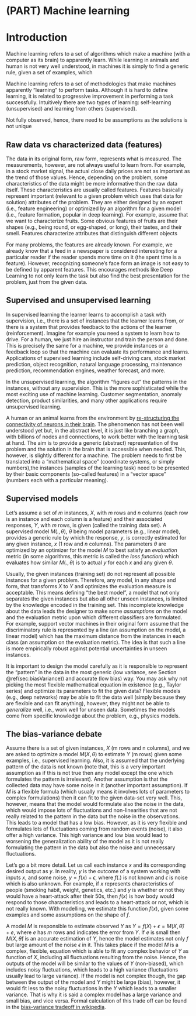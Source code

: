 # (PART) Machine learning {-} 
# Introduction

Machine learning refers to a set of algorithms which make a machine (with a computer as its brain) to apparently learn. While learning in animals and human is not very well understood, in machines it is simply to find a generic rule, given a set of examples, which  

Machine learning refers to a set of methodologies that make machines apparently "learning" to perform tasks. Although it is hard to define learning, it is related to progressive improvement in performing a task successfully. Intuitively there are two types of learning: self-learning (unsupervised) and learning from others (supervised).

Not fully observed, hence, there need to be assumptions as the solutions is not unique

## Raw data vs characterized data (features) 
The data in its original form, raw form, represents what is measured. The measurements, however, are not always useful to learn from. For example, in a stock market signal, the actual close daily prices are not as important as the trend of those values. Hence, depending on the problem, some characteristics of the data might be more informative than  the raw data itself. These characteristics are usually called features. Features basically represent important (relevant to a given problem which uses that data for solution) attributes of the problem. They are either designed by an expert (i.e., feature engineering) or optimized by an algorithm for a given model (i.e., feature formation, popular in deep learning). For example, assume that we want to characterize fruits. Some obvious features of fruits are their shapes (e.g., being round, or egg-shaped, or long), their tastes, and their smell. Features characterize attributes that distinguish different objects

For many problems, the features are already known. For example, we already know that a feed in a newspaper is considered interesting for a particular reader if the reader spends more time on it (the spent time is a feature). However, recognizing someone's face form an image is not easy to be defined by apparent features. This encourages methods like Deep Learning to not only learn the task but also find the best presentation for the problem, just from the given data.

## Supervised and unsupervised learning {#sec:supervisedvsunsupervised}
In supervised learning the learner learns to accomplish a task with supervision, i.e., there is a set of instances that the learner learns from, or there is a system that provides feedback to the actions of the learner (reinforcement). Imagine for example you need a system to learn how to drive. For a human, we just hire an instructor and train the person and done. This is precisely the same for a machine, we provide instances or a feedback loop so that the machine can evaluate its performance and learns. Applications of supervised learning include self-driving cars, stock market prediction, object recognition, natural language processing, maintenance prediction, recommendation engines, weather forecast, and more.

In the unsupervised learning, the algorithm "figures out" the patterns in the instances, without any supervision. This is the more sophisticated while the most exciting use of machine learning. Customer segmentation, anomaly detection, product similarities, and many other applications require unsupervised learning.

A human or an animal learns from the environment by [re-structuring the connectivity of neurons in their brain](https://www.cam.ac.uk/research/features/lifelong-learning-and-the-plastic-brain). The phenomenon has not been well understood yet but, in the abstract level, it is just like branching a graph, with billions of nodes and connections, to work better with the learning task at hand. The aim is to provide a generic (abstract) representation of the problem and the solution in the brain that is accessible when needed. This, however, is slightly different for a machine. The problem needs to first be translated into a "mathematical space" (coordinate systems, or simply numbers),the instances (samples of the learning task) need to be presented by their basic components (so-called features) in a "vector space" (numbers each with a particular meaning). 

## Supervised models {#sec:supervisedmodels}
Let's assume a set of $m$ instances, $X$, with $m$ rows and $n$ columns (each row is an instance and each column is a feature) and their associated responses, $Y$, with $m$ rows, is given (called the training data set). A supervised model $M(.,\theta)$, $\theta$ being model parameters (e.g., linear model), provides a generic rule by which the response, $y$, is correctly estimated for any given instance, $x$ ($1$ row and $n$ columns). The parameters $\theta$ are optimized by an optimizer for the model $M$ to best satisfy an *evaluation* metric (in some algorithms, this metric is called the *loss function*) which evaluates how similar $M(.,\theta)$ is to actual $y$ for each $x$ and any given $\theta$.

Usually, the given instances (training set) do not represent all possible instances for a given problem. Therefore, any model, in any shape and form, that transforms $X$ to $Y$ and optimizes the evaluation measure is acceptable. This means defining "the best model", a model that not only separates the given instances but also all other unseen instances, is limited by the knowledge encoded in the training set. This incomplete knowledge about the data leads the designer to make some *assumptions* on the model and the evaluation metric upon which different classifiers are formulated. For example, support vector machines in their original form assume that the discriminatory rule is represented by a line (an assumption on the model, a linear model) which has the maximum distance from the instances in each class (an assumption on the evaluation metric). The idea is that such a line is more empirically robust against potential uncertainties in unseen instances. 

It is important to design the model carefully as it is responsible to represent the "pattern" in the data in the most generic (low variance, see Section \@ref(sec:biasVariance)) and accurate (low bias) way. You may ask why not picking the most flexible mathematical equation in existence (e.g., Taylor series) and optimize its parameters to fit the given data? Flexible models (e.g., deep networks) may be able to fit the data well (simply because they are flexible and can fit anything), however, they might not be able to *generalize* well, i.e., work well for unseen data. Sometimes the models come from specific knowledge about the problem, e.g., physics models. 

## The bias-variance debate {#sec:biasVariance} 
Assume there is a set of given instances, $X$ (m rows and n columns), and we are asked to optimize a model $M(X, \theta)$ to estimate $Y$ (m rows) given some examples, i.e., supervised learning. Also, it is assumed that the underlying pattern of the data is not known (note that, this is a very important assumption as if this is not true then any model except the one which formulates the pattern is irrelevant). Another assumption is that the collected data may have some noise in it (another important assumption). If $M$ is a flexible formula (which usually means it involves lots of parameters to complex formulations) then it can fit to the given data-set very well. This, however, means that the model would formulate also the noise in the data, which would impose lots of fluctuations and non-linearities that are not really related to the pattern in the data but the noise in the observations. This leads to a model that has a low bias. However, as it is very flexible and formulates lots of fluctuations coming from random events (noise), it also offer a high variance. This high variance and low bias would lead to worsening the generalization ability of the model as it is not really formulating the pattern in the data but also the noise and unnecessary fluctuations.

Let's go a bit more detail. Let us call each instance $x$ and its corresponding desired output as $y$. In reality, $y$ is the outcome of a system working with inputs $x$, and some noise, $y=f(x)+\epsilon$, where $f(.)$ is not known and $\epsilon$ is noise which is also unknown. For example, if $x$ represents characteristics of people (smoking habit, weight, genetics, etc.) and $y$ is whether or not they would have a heart-attack after their 50s, then $f(x)$ is how body would respond to those characteristics and leads to a heart-attack or not, which is not really known. With modelling, we estimate this function $f(x)$, given some examples and some assumptions on the shape of $f$. 

A model $M$ is responsible to estimate observed $Y$ as $Y=f(X)+\epsilon=M(X, \hat{\theta})+e$, where $e$ has $m$ rows and indicates the error from $Y$. If $e$ is small then $M(X, \hat{\theta})$ is an accurate estimation of $Y$, hence the model estimates not only $f$ but large amount of the noise $\epsilon$ in it. This takes place if the model $M$ is a complex, flexible, equation which is able to fit any complex behavior of $Y$ as function of $X$, including all fluctuations resulting from the noise. Hence, the outputs of the model will be similar to the values of $Y$ (non-biased), which includes noisy fluctuations, which leads to a high variance (fluctuations usually lead to large variance). If the model is not complex though, the gap between the output of the model and $Y$ might be large (bias), however, it would fit less to the noisy fluctuations in the $Y$ which leads to a smaller variance. That is why it is said a complex model has a large variance and small bias, and vice versa. Formal calculation of this trade off can be found in the [bias-variance tradeoff in wikipedia](https://en.wikipedia.org/wiki/Bias%E2%80%93variance_tradeoff#Derivation).


